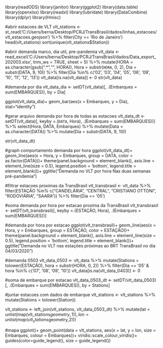 library(readODS)
library(janitor)
library(ggplot2)
library(data.table)
library(openxlsx)
library(readxl)
library(lubridate)
library(DataCombine)
library(dplyr)
library(Hmisc)


#abrir estacoes de VLT
vlt_stations <- st_read('C:/Users/berna/Desktop/PCRJ/TransBrasil/dados/linhas_estacoes/vlt_estacoes.geojson') %>%
  filter(City == 'Rio de Janeiro')
head(vlt_stations)
sort(unique(vlt_stations$Station))


#abrir demanda marco, dia util, pre-pandemia
vlt_data <- read_excel('C:/Users/berna/Desktop/PCRJ/TransBrasil/dados/Data_export_202003.xlsx', trim_ws = TRUE,
                       sheet = 5) %>%
  mutate(HORA = as.character(gsub(".* ","", HORA)),
         Hora = substr(`HORA`, 0, 2), 
         Dia = substr(DATA, 9, 10)) %>%
  filter(Dia %in% c('02', '03', '04', '05', '06',
                    '09', '10', '11', '12', '13'))
vlt_data[is.na(vlt_data)] <- 0
str(vlt_data)

#demanda por dia
vlt_data_dia <- setDT(vlt_data)[, .(Embarques = sum(EMBARQUES)), by = Dia]

ggplot(vlt_data_dia)+
  geom_bar(aes(x = Embarques, y = Dia), stat="identity")


#gerar arquivo demanda por hora de todas as estacoes
vlt_data_dt <- setDT(vlt_data)[, keyby =.(`DATA`, Hora), .(Embarques = sum(EMBARQUES))] %>%
  select(Hora, DATA, Embarques) %>% mutate(Data = as.character(DATA)) %>%
  mutate(Dia = substr(DATA, 9, 10))

str(vlt_data_dt)

#graph comportamento demanda por hora
ggplot(vlt_data_dt)+
  geom_line(aes(x = Hora, y = Embarques, group = DATA, color = as.factor(DATA)))+
  theme(panel.background = element_blank(),
        axis.line = element_line(size = 0.5),
        legend.position = 'bottom',
        legend.title = element_blank())+
  ggtitle("Demanda no VLT por hora Nas duas semanas pré-pandemia")
     
   
#filtrar estacoes proximas da TransBrasil
vlt_transbrasil <- vlt_data %>% 
  filter(ESTAÇÃO %in% c("CANDELÁRIA", "CENTRAL", "CRISTIANO OTTONI", "RODOVIÁRIA", "SAARA")) %>%
  filter(Dia == '05')

#soma demanda por hora por estacao proxima da TransBrasil
vlt_transbrasil <- setDT(vlt_transbrasil)[, keyby =.(ESTAÇÃO, Hora), .(Embarques = sum(EMBARQUES))] 

#demanda por hora por estacao
ggplot(vlt_transbrasil)+
  geom_line(aes(x = Hora, y = Embarques, group = ESTAÇÃO, color = ESTAÇÃO))+
  theme(panel.background = element_blank(),
        axis.line = element_line(size = 0.5),
        legend.position = 'bottom',
        legend.title = element_blank())+
  ggtitle("Demanda no VLT nas estações próximas ao BRT TransBrasil no dia 04/03/2020")



#demanda 0503
vlt_data_0503 <- vlt_data %>%
  mutate(Stations = tolower(ESTAÇÃO), hora = substr(HORA, 0, 2)) %>% 
  filter(Dia == '05' & hora %in% c('07', '08', '09', '10'))
vlt_data[is.na(vlt_data_0403)] <- 0


#soma de embarque por estacao
vlt_data_0503_dt <- setDT(vlt_data_0503)[, .(Embarques = sum(EMBARQUES)), by = Stations]


#juntar estacoes com dados de embarque
vlt_stations <- vlt_stations %>% mutate(Stations = tolower(Station))

vlt_stations <- left_join(vlt_stations, vlt_data_0503_dt) %>%
  mutate(lat = unlist(map(vlt_stations$geometry,1)),
         lon = unlist(map(vlt_stations$geometry,2)))

#mapa
ggplot()+
  geom_point(data = vlt_stations, aes(x = lat, y = lon, size = Embarques, colour = Embarques))+
  viridis::scale_colour_viridis()+
  guides(color=guide_legend(), size = guide_legend())
